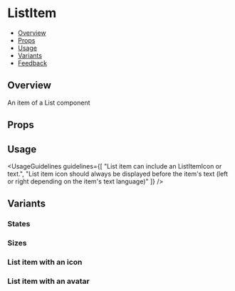 
<Meta of={ListItemStories} />

# ListItem

- [Overview](#overview)
- [Props](#props)
- [Usage](#usage)
- [Variants](#variants)
- [Feedback](#feedback)

## Overview

An item of a List component

<Canvas>
  <Story of={ListItemStories.Overview} />
</Canvas>

## Props

<PropsTable />

## Usage

<UsageGuidelines
  guidelines={[
    "List item can include an ListItemIcon or text.",
    "List item icon should always be displayed before the item's text (left or right depending on the item's text language)"
  ]}
/>

## Variants

### States

<Canvas>
  <Story of={ListItemStories.States} />
</Canvas>

### Sizes

<Canvas>
  <Story of={ListItemStories.Sizes} />
</Canvas>

### List item with an icon

<Canvas>
  <Story of={ListItemStories.WithIcon} />
</Canvas>

### List item with an avatar

<Canvas>
  <Story of={ListItemStories.WithAvatar} />
</Canvas>
